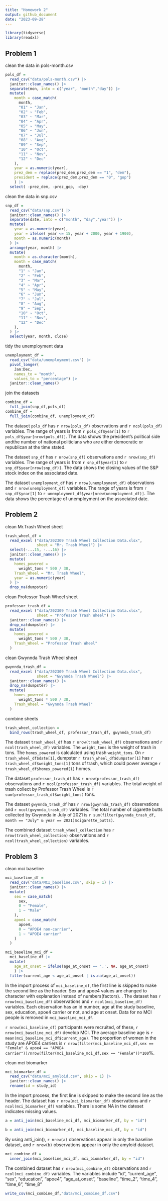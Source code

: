 ```yaml
---
title: "Homework 2"
output: github_document
date: "2023-09-28"
---
```


```r
library(tidyverse)
library(readxl)
```


## Problem 1

clean the data in pols-month.csv

```r
pols_df = 
  read_csv("data/pols-month.csv") |>
  janitor::clean_names() |>
  separate(mon, into = c("year", "month","day")) |>
  mutate(
    month = case_match(
      month,
      "01" ~ "Jan",
      "02" ~ "Feb",
      "03" ~ "Mar",
      "04" ~ "Apr",
      "05" ~ "May",
      "06" ~ "Jun",
      "07" ~ "Jul",
      "08" ~ "Aug",
      "09" ~ "Sep",
      "10" ~ "Oct",
      "11" ~ "Nov",
      "12" ~ "Dec"
    ),
    year = as.numeric(year),
    prez_dem = replace(prez_dem,prez_dem == "1", "dem"),
    president = replace(prez_dem,prez_dem == "0", "gop")
    ) |>
  select( -prez_dem, -prez_gop, -day)

```

clean the data in snp.csv

```r
snp_df = 
  read_csv("data/snp.csv") |>
  janitor::clean_names() |>
  separate(date, into = c("month", "day","year")) |>
  mutate(
    year = as.numeric(year),
    year = ifelse( year <= 15, year + 2000, year + 1900),
    month = as.numeric(month)
  ) |>
  arrange(year, month) |>
  mutate(
    month = as.character(month),
    month = case_match(
      month,
      "1" ~ "Jan",
      "2" ~ "Feb",
      "3" ~ "Mar",
      "4" ~ "Apr",
      "5" ~ "May",
      "6" ~ "Jun",
      "7" ~ "Jul",
      "8" ~ "Aug",
      "9" ~ "Sep",
      "10" ~ "Oct",
      "11" ~ "Nov",
      "12" ~ "Dec"
    ),
  ) |>
  select(year, month, close) 

```

tidy the unemployment data

```r
unemployment_df = 
  read_csv("data/unemployment.csv") |>
  pivot_longer(
    Jan:Dec,
    names_to = "month", 
    values_to = "percentage") |>
  janitor::clean_names()

```

join the datasets

```r
combine_df = 
  full_join(snp_df,pols_df)
combine_df = 
  full_join(combine_df, unemployment_df)
```

The dataset `pols_df` has `r nrow(pols_df)` observations and `r ncol(pols_df)` variables. The range of years is from `r pols_df$year[1]` to `r pols_df$year[nrow(pols_df)]`. The data shows the president's political side andthe number of national politicians who are either democratic or republican at the time stated.

The dataset `snp_df` has `r nrow(snp_df)` observations and `r nrow(snp_df)` variables. The range of years is from `r snp_df$year[1]` to `r snp_df$year[nrow(snp_df)]`. The data shows the closing values of the S&P stock index on the associated date.

The dataset `unemployment_df` has `r nrow(unemployment_df)` observations and `r nrow(unemployment_df)` variables. The range of years is from `r snp_df$year[1]` to `r unemployment_df$year[nrow(unemployment_df)]`. The data shows the percentage of unemployment on the associated date.


## Problem 2

clean Mr.Trash Wheel sheet

```r
trash_wheel_df =
  read_excel ("data/202309 Trash Wheel Collection Data.xlsx", 
              sheet = "Mr. Trash Wheel") |>
  select(-...15, -...16) |>
  janitor::clean_names() |>
  mutate(
    homes_powered = 
      weight_tons * 500 / 30,
    Trash_Wheel = "Mr. Trash Wheel",
    year = as.numeric(year)
  ) |>
  drop_na(dumpster)
```

clean Professor Trash Wheel sheet

```r
professor_trash_df =
  read_excel ("data/202309 Trash Wheel Collection Data.xlsx", 
              sheet = "Professor Trash Wheel") |>
  janitor::clean_names() |>
  drop_na(dumpster) |>
  mutate(
    homes_powered = 
      weight_tons * 500 / 30,
    Trash_Wheel = "Professor Trash Wheel"
  )
```

clean Gwynnda Trash Wheel sheet

```r
gwynnda_trash_df =
  read_excel ("data/202309 Trash Wheel Collection Data.xlsx", 
              sheet = "Gwynnda Trash Wheel") |>
  janitor::clean_names() |>
  drop_na(dumpster) |>
  mutate(
    homes_powered = 
      weight_tons * 500 / 30,
    Trash_Wheel = "Gwynnda Trash Wheel"
  )
```

combine sheets

```r
trash_wheel_collection = 
  bind_rows(trash_wheel_df, professor_trash_df, gwynnda_trash_df)
```

The dataset `trash_wheel_df` has `r nrow(trash_wheel_df)` observations and `r ncol(trash_wheel_df)` variables. The `weight_tons` is the weight of trash in tons. The `homes_powered` is calculated using trash `weight_tons`. On `r trash_wheel_df$date[1]`, dumpster `r trash_wheel_df$dumpster[1]` has `r trash_wheel_df$weight_tons[1]` tons of trash, which could power average `r trash_wheel_df$homes_powered[1]` homes.

The dataset `professor_trash_df` has `r nrow(professor_trash_df)` observations and `r ncol(professor_trash_df)` variables. The total weight of trash collect by Professor Trash Wheel is `r sum(professor_trash_df$weight_tons)` tons.

The dataset `gwynnda_trash_df` has `r nrow(gwynnda_trash_df)` observations and `r ncol(gwynnda_trash_df)` variables. The total number of cigarette butts collected by Gwynnda in July of 2021 is `r sum(filter(gwynnda_trash_df, month == "July" & year == 2021)$cigarette_butts)`.

The combined dataset `trash_wheel_collection` has `r nrow(trash_wheel_collection)` observations and `r ncol(trash_wheel_collection)` variables.


## Problem 3

clean mci baseline

```r
mci_baseline_df = 
  read_csv("data/MCI_baseline.csv", skip = 1) |>
  janitor::clean_names() |>
  mutate(
    sex = case_match(
      sex,
      0 ~ "Female",
      1 ~ "Male"
    ),
    apoe4 = case_match(
      apoe4,
      0 ~ "APOE4 non-carrier",
      1 ~ "APOE4 carrier"
    )
  ) 

mci_baseline_mci_df = 
  mci_baseline_df |>
  mutate(
    age_at_onset = ifelse(age_at_onset == '.', NA, age_at_onset)
    ) |>
  filter(current_age < age_at_onset | is.na(age_at_onset))
```

In the import process of `mci_baseline_df`, the first line is skipped to make the second line as the header. Sex and apoe4 values are changed to character with explanation instead of numbers(factors). . The dataset has `r nrow(mci_baseline_df)` observations and `r ncol(mci_baseline_df)` variables. Each observation has an id number, age at the study baseline, sex, education, apoe4 carrier or not, and age at onset. Data for no MCI people is removed in `mci_baseline_mci_df`.

`r nrow(mci_baseline_df)` participants were recruited, of these, `r nrow(mci_baseline_mci_df)` develop MCI. The average baseline age is `r mean(mci_baseline_mci_df$current_age)`. The proportion of women in the study are APOE4 carriers is `r nrow(filter(mci_baseline_mci_df,sex == "Female" & apoe4 == "APOE4 carrier"))/nrow(filter(mci_baseline_mci_df,sex == "Female"))*100`%.


clean mci biomarker

```r
mci_biomarker_df = 
  read_csv("data/mci_amyloid.csv", skip = 1) |>
  janitor::clean_names() |>
  rename(id = study_id)
```

In the import process, the first line is skipped to make the second line as the header. The dataset has `r nrow(mci_biomarker_df)` observations and `r ncol(mci_biomarker_df)` variables. There is some NA in the dateset indicates missing values.


```r
a = anti_join(mci_baseline_mci_df, mci_biomarker_df, by = "id")

b = anti_join(mci_biomarker_df, mci_baseline_mci_df, by = "id")
```

By using anti_join(), `r nrow(a)` observations appear in only the baseline dataset, and `r nrow(b)` observations appear in only the amyloid dataset.

```r
mci_combine_df = 
  inner_join(mci_baseline_mci_df, mci_biomarker_df, by = "id")
```

The combined dataset has `r nrow(mci_combine_df)` observations and `r ncol(mci_combine_df)` variables. The variables include "id", "current_age", "sex", "education", "apoe4", "age_at_onset", "baseline", "time_2", "time_4", "time_6", "time_8" 

```r
write_csv(mci_combine_df,"data/mci_combine_df.csv")
```




